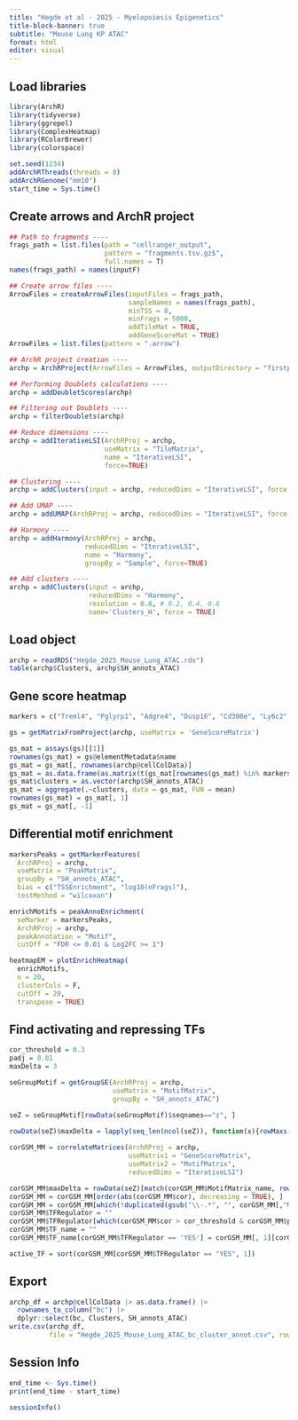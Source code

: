 ```yaml
---
title: "Hegde et al - 2025 - Myelopoiesis Epigenetics"
title-block-banner: true
subtitle: "Mouse Lung KP ATAC"
format: html
editor: visual
---
```


## Load libraries

```r
library(ArchR)
library(tidyverse)
library(ggrepel)
library(ComplexHeatmap)
library(RColorBrewer)
library(colorspace)

set.seed(1234)
addArchRThreads(threads = 8) 
addArchRGenome("mm10")
start_time = Sys.time()
```

## Create arrows and ArchR project

```r
## Path to fragments ----
frags_path = list.files(path = "cellranger_output", 
                        pattern = "fragments.tsv.gz$", 
                        full.names = T)
names(frags_path) = names(inputF)

## Create arrow files ----
ArrowFiles = createArrowFiles(inputFiles = frags_path, 
                              sampleNames = names(frags_path), 
                              minTSS = 8, 
                              minFrags = 5000, 
                              addTileMat = TRUE, 
                              addGeneScoreMat = TRUE)
ArrowFiles = list.files(pattern = ".arrow")

## ArchR project creation ----
archp = ArchRProject(ArrowFiles = ArrowFiles, outputDirectory = "firstpass", copyArrows = F)
```

```r
## Performing Doublets calculations ----
archp = addDoubletScores(archp)

## Filtering out Doublets ----
archp = filterDoublets(archp)

## Reduce dimensions ----
archp = addIterativeLSI(ArchRProj = archp, 
                        useMatrix = "TileMatrix", 
                        name = "IterativeLSI", 
                        force=TRUE)

## Clustering ----
archp = addClusters(input = archp, reducedDims = "IterativeLSI", force = TRUE)

## Add UMAP ----
archp = addUMAP(ArchRProj = archp, reducedDims = "IterativeLSI", force = TRUE)

## Harmony ----
archp = addHarmony(ArchRProj = archp, 
                   reducedDims = "IterativeLSI", 
                   name = "Harmony", 
                   groupBy = "Sample", force=TRUE)

## Add clusters ----
archp = addClusters(input = archp, 
                    reducedDims = "Harmony", 
                    resolution = 0.8, # 0.2, 0.4, 0.8
                    name='Clusters_H', force = TRUE)
```

## Load object

```r
archp = readRDS("Hegde_2025_Mouse_Lung_ATAC.rds")
table(archp$Clusters, archp$SH_annots_ATAC)
```

## Gene score heatmap

```r
markers = c("Treml4", "Pglyrp1", "Adgre4", "Dusp16", "Cd300e", "Ly6c2", "Sell", "Plac8", "F13a1", "Mmp8", "Lyve1", "Fn1", "Prtn3", "Thbs1", "Ccl24", "Ms4a7", "Cd72", "Stab1", "Mmp13", "Pf4", "C1qc", "C1qb", "C1qa", "C3ar1", "Clec10a", "Folr2", "Slc40a1", "Eno3", "Il7r", "Nrp2", "Apol7c", "C5ar1", "Fcgr4", "Gbp2", "Arg1", "Fabp5", "Gpnmb", "Trem2", "Syngr1", "Krt79", "Cidec", "Ear1", "Fabp4", "Siglecf", "Plet1")

gs = getMatrixFromProject(archp, useMatrix = 'GeneScoreMatrix')

gs_mat = assays(gs)[[1]]
rownames(gs_mat) = gs@elementMetadata$name
gs_mat = gs_mat[, rownames(archp@cellColData)]
gs_mat = as.data.frame(as.matrix(t(gs_mat[rownames(gs_mat) %in% markers, ])))
gs_mat$clusters = as.vector(archp$SH_annots_ATAC)
gs_mat = aggregate(.~clusters, data = gs_mat, FUN = mean)
rownames(gs_mat) = gs_mat[, 1]
gs_mat = gs_mat[, -1]
```

## Differential motif enrichment

```r
markersPeaks = getMarkerFeatures(
  ArchRProj = archp, 
  useMatrix = "PeakMatrix", 
  groupBy = "SH_annots_ATAC",
  bias = c("TSSEnrichment", "log10(nFrags)"),
  testMethod = "wilcoxon")

enrichMotifs = peakAnnoEnrichment(
  seMarker = markersPeaks,
  ArchRProj = archp,
  peakAnnotation = "Motif",
  cutOff = "FDR <= 0.01 & Log2FC >= 1")

heatmapEM = plotEnrichHeatmap(
  enrichMotifs, 
  n = 20,
  clusterCols = F,
  cutOff = 20,
  transpose = TRUE)
```

## Find activating and repressing TFs

```r
cor_threshold = 0.3
padj = 0.01
maxDelta = 3

seGroupMotif = getGroupSE(ArchRProj = archp, 
                          useMatrix = "MotifMatrix", 
                          groupBy = "SH_annots_ATAC")

seZ = seGroupMotif[rowData(seGroupMotif)$seqnames=="z", ]

rowData(seZ)$maxDelta = lapply(seq_len(ncol(seZ)), function(x){rowMaxs(assay(seZ) - assay(seZ)[,x])}) %>% Reduce("cbind", .) %>% rowMaxs
  
corGSM_MM = correlateMatrices(ArchRProj = archp, 
                              useMatrix1 = "GeneScoreMatrix",
                              useMatrix2 = "MotifMatrix",
                              reducedDims = "IterativeLSI")

corGSM_MM$maxDelta = rowData(seZ)[match(corGSM_MM$MotifMatrix_name, rowData(seZ)$name), "maxDelta"]
corGSM_MM = corGSM_MM[order(abs(corGSM_MM$cor), decreasing = TRUE), ]
corGSM_MM = corGSM_MM[which(!duplicated(gsub("\\-.*", "", corGSM_MM[,"MotifMatrix_name"]))), ]
corGSM_MM$TFRegulator = ""
corGSM_MM$TFRegulator[which(corGSM_MM$cor > cor_threshold & corGSM_MM$padj < padj & corGSM_MM$maxDelta > maxDelta)] <- "YES"
corGSM_MM$TF_name = ""
corGSM_MM$TF_name[corGSM_MM$TFRegulator == 'YES'] = corGSM_MM[, 1][corGSM_MM$TFRegulator == 'YES']

active_TF = sort(corGSM_MM[corGSM_MM$TFRegulator == "YES", 1])
```

## Export

```r
archp_df = archp@cellColData |> as.data.frame() |>
  rownames_to_column("bc") |> 
  dplyr::select(bc, Clusters, SH_annots_ATAC)
write.csv(archp_df, 
          file = "Hegde_2025_Mouse_Lung_ATAC_bc_cluster_annot.csv", row.names = F)
```

## Session Info

```r
end_time <- Sys.time()
print(end_time - start_time)

sessionInfo()
```
